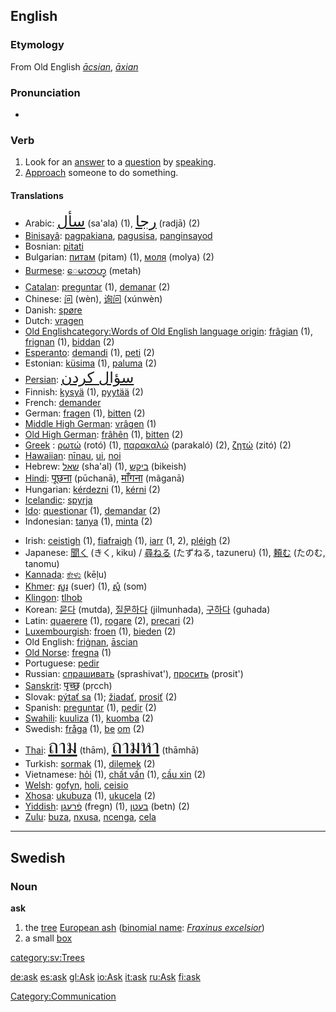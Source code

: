 {{see|Ask}}

==English==

{{rank|earth|live|hard|408|ask|question|doubt|around}}

===Etymology===
From Old English ''[[ācsian]]'', ''[[āxian]]''

===Pronunciation===
* {{IPA|[[RP]] /ɑːsk/}}

===Verb===
{{en-infl-reg-consonant|ask||}}

# Look for an [[answer]] to a [[question]] by [[speak]]ing.
# [[approach|Approach]] someone to do something.

====Translations====
{{top}}
* Arabic: <font size="5">[[سأل]]</font> (sa'ala) (1), <font size="5">[[رجا]]</font> (radjā) (2)
* [[Binisayâ]]: [[pagpakiana]], [[pagusisa]], [[panginsayod]]
* Bosnian: [[pitati]]
* Bulgarian: [[питам]] (pitam) (1), [[моля]] (molya) (2)
* [[Burmese]]: [[ေမးတဟ္]] (metah)
* [[Catalan|Catalan]]: [[preguntar]] (1), [[demanar]] (2)
* Chinese: [[问]] (wèn), [[询问]] (xúnwèn)
* Danish: [[spøre]]
* Dutch: [[vragen]]
* [[w:Old English language|Old English]][[category:Words of Old English language origin]]: [[frâgian]] (1), [[frignan]] (1), [[biddan]] (2)
* [[w:Esperanto|Esperanto]]: [[demandi]] (1), [[peti]] (2)
* Estonian: [[küsima]] (1), [[paluma]] (2)
* [[Persian]]: <font size="5">[[سؤال کردن]]</font>
* Finnish: [[kysyä]] (1), [[pyytää]] (2)
* French: [[demander]]
* German: [[fragen]] (1), [[bitten]] (2)
* [[w:Middle High German|Middle High German]]: [[vrâgen]] (1)
* [[w:Old High German|Old High German]]: [[frâhên]] (1), [[bitten]] (2)
* [[w:Greek language|Greek]]<!-- Please note that this makes sense, so that Greek (Modern) and Greek (Ancient) are both listed under 'G' -->: [[ρωτώ]] (rotó) (1), [[παρακαλώ]] (parakaló) (2), [[ζητώ]] (zitó) (2)
* [[Hawaiian]]: [[nīnau]], [[ui]], [[noi]]
* Hebrew: [[שאל]] (sha'al) (1), [[ביקש]] (bikeish)
* [[Hindi]]: <big>[[पूछना]]</big> (pūchanā), <big>[[माँगना]]</big> (mãganā)
*Hungarian: [[kérdezni]] (1), [[kérni]] (2)
* [[w:Icelandic language|Icelandic]]: [[spyrja]]
* [[w:Ido|Ido]]: [[questionar]] (1), [[demandar]] (2)
* Indonesian: [[tanya]] (1), [[minta]] (2)
{{mid}}
* Irish: [[ceistigh]] (1), [[fiafraigh]] (1), [[iarr]] (1, 2), [[pléigh]] (2)
* Japanese: [[聞く]] (きく, kiku) / [[尋ねる]] (たずねる, tazuneru) (1), [[頼む]] (たのむ, tanomu)
* [[Kannada]]: [[ಕೇಳು]] (kēḷu)
* [[Khmer]]: [[សួរ]] (suer) (1), [[សុំ]] (som)
* [[w:Klingon language|Klingon]]: [[tlhob]]
* Korean: [[묻다]] (mutda), [[질문하다]] (jilmunhada), [[구하다]] (guhada)
* Latin: [[quaerere]] (1), [[rogare]] (2), [[precari]] (2)
* [[w:Luxembourgish language|Luxembourgish]]: [[froen]] (1), [[bieden]] (2)
* Old English: [[frignan|friġnan]], [[ascian|āscian]]
* [[w:Old Norse language|Old Norse]]: [[fregna]] (1)
* Portuguese: [[pedir]]
* Russian: [[спрашивать]] (sprashivat'), [[просить]] (prosit')
* [[Sanskrit]]: <big>[[पृच्छ्]]</big> (pṛcch)
* Slovak: [[pýtať sa]] (1); [[žiadať]], [[prosiť]] (2)
* Spanish: [[preguntar]] (1), [[pedir]] (2)
* [[w:Swahili language|Swahili]]: [[kuuliza]] (1), [[kuomba]] (2)
* Swedish: [[fråga]] (1), [[be]] [[om]] (2)
* [[w:Thai language|Thai]]: <font size="6">[[ถาม]]</font> (thām), <font size="6">[[ถามหา]]</font> (thāmhā)
* Turkish: [[sormak]] (1), [[dilemek]] (2)
* Vietnamese: [[hỏi]] (1), [[chất vấn]] (1), [[cầu xin]] (2)
* [[w:Welsh language|Welsh]]: [[gofyn]], [[holi]], [[ceisio]]
* [[w:Xhosa language|Xhosa]]: [[ukubuza]] (1), [[ukucela]] (2)
* [[w:Yiddish language|Yiddish]]: [[פֿרעגן]] (fregn) (1), [[בעטן]] (betn) (2)
* [[w:Zulu language|Zulu]]: [[buza]], [[nxusa]], [[ncenga]], [[cela]]
{{bottom}}

[[Category:Communication]]

----

==Swedish==
{{sv-noun|gender=Common|ask|asken|askar|askarna|asks|askens|askars|askarnas}}

===Noun===
'''ask'''

#the [[tree]] [[European ash]] ([[binomial name]]: ''[[Fraxinus excelsior]]'')
#a small [[box]]

[[category:sv:Trees]]

[[de:ask]]
[[es:ask]]
[[gl:Ask]]
[[io:Ask]]
[[it:ask]]
[[ru:Ask]]
[[fi:ask]]